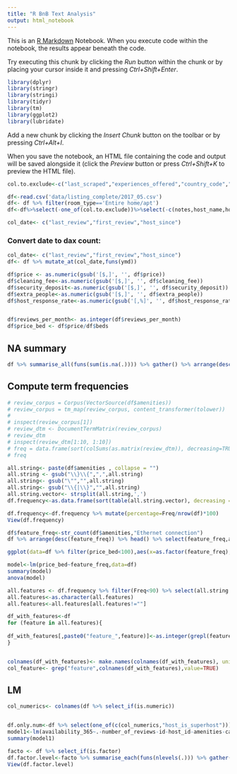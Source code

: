 ```yaml
---
title: "R BnB Text Analysis"
output: html_notebook
---
```


This is an [R Markdown](http://rmarkdown.rstudio.com) Notebook. When you execute code within the notebook, the results appear beneath the code. 

Try executing this chunk by clicking the *Run* button within the chunk or by placing your cursor inside it and pressing *Ctrl+Shift+Enter*. 

```r
library(dplyr)
library(stringr)
library(stringi)
library(tidyr)
library(tm)
library(ggplot2)
library(lubridate)
```

Add a new chunk by clicking the *Insert Chunk* button on the toolbar or by pressing *Ctrl+Alt+I*.

When you save the notebook, an HTML file containing the code and output will be saved alongside it (click the *Preview* button or press *Ctrl+Shift+K* to preview the HTML file).
```r

col.to.exclude<-c("last_scraped","experiences_offered","country_code","country","requires_license","host_acceptance_rate","calendar_last_scraped","summary","square_feet","has_availability","license","jurisdiction_names","room_type","state","city","smart_location","neighbourhood","neighbourhood_cleansed","host_neighbourhood")

df<-read.csv('data/listing_complete/2017_05.csv')
df<- df %>% filter(room_type=='Entire home/apt')
df<-df%>%select(-one_of(col.to.exclude))%>%select(-c(notes,host_name,host_about,interaction,access,neighborhood_overview,house_rules,transit,space,host_thumbnail_url,host_picture_url,host_url,thumbnail_url,medium_url,xl_picture_url,name,description,picture_url,listing_url))%>%select(-one_of(c("zipcode","host_verifications","weekly_price","monthly_price","street","host_location")))

col_date<- c("last_review","first_review","host_since")

```
### Convert date to dax count:
```r
col_date<- c("last_review","first_review","host_since")
df<- df %>% mutate_at(col_date,funs(ymd))
```

```r
df$price <- as.numeric(gsub('[$,]', '', df$price))
df$cleaning_fee<-as.numeric(gsub('[$,]', '', df$cleaning_fee))
df$security_deposit<-as.numeric(gsub('[$,]', '', df$security_deposit))
df$extra_people<-as.numeric(gsub('[$,]', '', df$extra_people))
df$host_response_rate<-as.numeric(gsub('[,%]', '', df$host_response_rate))


df$reviews_per_month<- as.integer(df$reviews_per_month)
df$price_bed <- df$price/df$beds
```

## NA summary
```r
df %>% summarise_all(funs(sum(is.na(.)))) %>% gather() %>% arrange(desc(value))
```

## Compute term frequencies
```r
# review_corpus = Corpus(VectorSource(df$amenities))
# review_corpus = tm_map(review_corpus, content_transformer(tolower))
# 
# inspect(review_corpus[1])
# review_dtm <- DocumentTermMatrix(review_corpus)
# review_dtm
# inspect(review_dtm[1:10, 1:10])
# freq = data.frame(sort(colSums(as.matrix(review_dtm)), decreasing=TRUE))
# freq
```



```r
all.string<- paste(df$amenities , collapse = "")
all.string <- gsub("\\}\\{",",",all.string)
all.string<- gsub("\"","",all.string)
all.string<- gsub("\\{|\\}","",all.string)
all.string.vector<- strsplit(all.string,',')
df.frequency<-as.data.frame(sort(table(all.string.vector), decreasing = TRUE))

```

```r

df.frequency<-df.frequency %>% mutate(percentage=Freq/nrow(df)*100)
View(df.frequency)
```

```r
df$feature_freq<-str_count(df$amenities,"Ethernet connection")
df %>% arrange(desc(feature_freq)) %>% head() %>% select(feature_freq,amenities)

ggplot(data=df %>% filter(price_bed<100),aes(x=as.factor(feature_freq),y=price_bed))+ geom_boxplot()
```
```r
model<-lm(price_bed~feature_freq,data=df)
summary(model)
anova(model)
```

```r
all.features <- df.frequency %>% filter(Freq<90) %>% select(all.string.vector) %>%  .[["all.string.vector"]]
all.features<-as.character(all.features)
all.features<-all.features[all.features!=""]

df_with_features<-df
for (feature in all.features){
  
df_with_features[,paste0("feature_",feature)]<-as.integer(grepl(feature, df$amenities))
}


colnames(df_with_features)<- make.names(colnames(df_with_features), unique = TRUE)
col_feature<- grep("feature",colnames(df_with_features),value=TRUE)
```

## LM

```r
col_numerics<- colnames(df %>% select_if(is.numeric))


df.only.num<-df %>% select(one_of(c(col_numerics,"host_is_superhost")))
model1<-lm(availability_365~.-number_of_reviews-id-host_id-amenities-calendar_updated,data=df)
summary(model1)
```

```r
facto <- df %>% select_if(is.factor)
df.factor.level<-facto %>% summarise_each(funs(nlevels(.))) %>% gather() %>% arrange(value)
View(df.factor.level)
```


